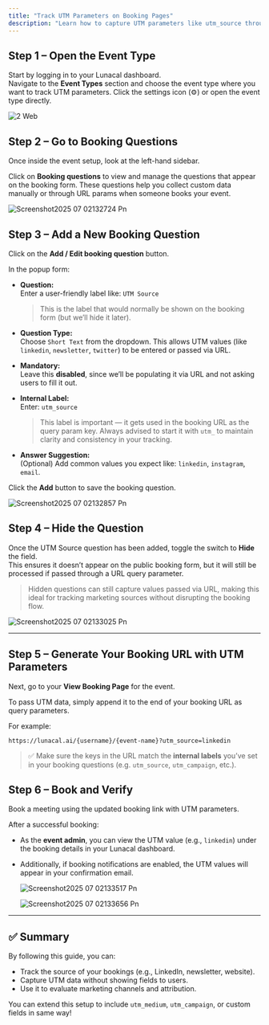 ```yaml
---
title: "Track UTM Parameters on Booking Pages"
description: "Learn how to capture UTM parameters like utm_source through booking forms on Lunacal.ai. This allows you to track where your bookings are coming from (e.g., LinkedIn, Twitter, etc.)."
---
```


## **Step 1 – Open the Event Type**

Start by logging in to your Lunacal dashboard.\
Navigate to the **Event Types** section and choose the event type where you want to track UTM parameters. Click the settings icon (⚙️) or open the event type directly.

![2 Web](/images/Integrations/2.webp)

## **Step 2 – Go to Booking Questions**

Once inside the event setup, look at the left-hand sidebar.

Click on **Booking questions** to view and manage the questions that appear on the booking form. These questions help you collect custom data manually or through URL params when someone books your event.

![Screenshot2025 07 02132724 Pn](/images/Screenshot2025-07-02132724.png)

## **Step 3 – Add a New Booking Question**

Click on the **Add / Edit booking question** button.

In the popup form:

- **Question:**\
  Enter a user-friendly label like: `UTM Source`

  > This is the label that would normally be shown on the booking form (but we’ll hide it later).
- **Question Type:**\
  Choose `Short Text` from the dropdown. This allows UTM values (like `linkedin`, `newsletter`, `twitter`) to be entered or passed via URL.
- **Mandatory:**\
  Leave this **disabled**, since we’ll be populating it via URL and not asking users to fill it out.
- **Internal Label:**\
  Enter: `utm_source`

  > This label is important — it gets used in the booking URL as the query param key. Always advised to start it with `utm_` to maintain clarity and consistency in your tracking.
- **Answer Suggestion:**\
  (Optional) Add common values you expect like: `linkedin`, `instagram`, `email`.

Click the **Add** button to save the booking question.

![Screenshot2025 07 02132857 Pn](/images/Screenshot2025-07-02132857.png)

## **Step 4 – Hide the Question**

Once the UTM Source question has been added, toggle the switch to **Hide** the field.\
This ensures it doesn’t appear on the public booking form, but it will still be processed if passed through a URL query parameter.

> Hidden questions can still capture values passed via URL, making this ideal for tracking marketing sources without disrupting the booking flow.

![Screenshot2025 07 02133025 Pn](/images/Screenshot2025-07-02133025.png)

---

## **Step 5 – Generate Your Booking URL with UTM Parameters**

Next, go to your **View Booking Page** for the event.

To pass UTM data, simply append it to the end of your booking URL as query parameters.

For example:

`https://lunacal.ai/{username}/{event-name}?utm_source=linkedin`

> ✅ Make sure the keys in the URL match the **internal labels** you’ve set in your booking questions (e.g. `utm_source`, `utm_campaign`, etc.).

## **Step 6 – Book and Verify**

Book a meeting using the updated booking link with UTM parameters.

After a successful booking:

- As the **event admin**, you can view the UTM value (e.g., `linkedin`) under the booking details in your Lunacal dashboard.
- Additionally, if booking notifications are enabled, the UTM values will appear in your confirmation email.

  ![Screenshot2025 07 02133517 Pn](/images/Screenshot2025-07-02133517.png)

  ![Screenshot2025 07 02133656 Pn](/images/Screenshot2025-07-02133656.png)

---

## ✅ Summary

By following this guide, you can:

- Track the source of your bookings (e.g., LinkedIn, newsletter, website).
- Capture UTM data without showing fields to users.
- Use it to evaluate marketing channels and attribution.

You can extend this setup to include `utm_medium`, `utm_campaign`, or custom fields in same way\!